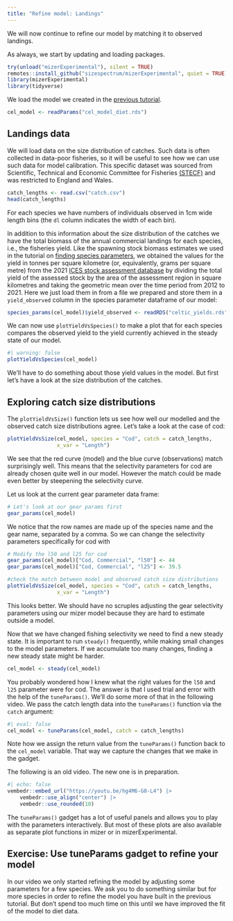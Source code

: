 ```yaml
---
title: "Refine model: Landings"
---
```


We will now continue to refine our model by matching it to observed landings.

As always, we start by updating and loading packages.

```r
try(unload("mizerExperimental"), silent = TRUE)
remotes::install_github("sizespectrum/mizerExperimental", quiet = TRUE)
library(mizerExperimental)
library(tidyverse)
```

We load the model we created in the [previous tutorial](refine-diet.qmd).

```r
cel_model <- readParams("cel_model_diet.rds")
```


## Landings data

We will load data on the size distribution of catches. Such data is often collected in data-poor fisheries, so it will be useful to see how we can use such data for model calibration. This specific dataset was sourced from Scientific, Technical and Economic Committee for Fisheries [(STECF)](https://stecf.jrc.ec.europa.eu/dd/fdi) and was restricted to England and Wales.

```r
catch_lengths <- read.csv("catch.csv")
head(catch_lengths)
```

For each species we have numbers of individuals observed in 1cm wide length bins (the `dl` column indicates the width of each bin).

In addition to this information about the size distribution of the catches we have the total biomass of the annual commercial landings for each species, i.e., the fisheries yield. Like the spawning stock biomass estimates we used in the tutorial on [finding species parameters](find-species-parameters.qmd), we obtained the values for the yield in tonnes per square kilometre (or, equivalently, grams per square metre) from the 2021 [ICES stock assessment database](https://stecf.jrc.ec.europa.eu/dd/fdi) by dividing the total yield of the assessed stock by the area of the assessment region in square kilometres and taking the geometric mean over the time period from 2012 to 2021. Here we just load them in from a file we prepared and store them in a `yield_observed` column in the species parameter dataframe of our model:

```r
species_params(cel_model)$yield_observed <- readRDS("celtic_yields.rds")
```

We can now use `plotYieldVsSpecies()` to make a plot that for each species compares the observed yield to the yield currently achieved in the steady state of our model.

```r
#| warning: false
plotYieldVsSpecies(cel_model)
```

We'll have to do something about those yield values in the model. But first let's have a look at the size distribution of the catches.

## Exploring catch size distributions

The `plotYieldVsSize()` function lets us see how well our modelled and the observed catch size distributions agree. Let's take a look at the case of cod:

```r
plotYieldVsSize(cel_model, species = "Cod", catch = catch_lengths, 
                x_var = "Length")
```

We see that the red curve (model) and the blue curve (observations) match surprisingly well. This means that the selectivity parameters for cod are already chosen quite well in our model. However the match could be made even better by steepening the selectivity curve.

Let us look at the current gear parameter data frame:

```r
# Let's look at our gear params first 
gear_params(cel_model)
```

We notice that the row names are made up of the species name and the gear name, separated by a comma. So we can change the selectivity parameters specifically for cod with

```r
# Modify the l50 and l25 for cod
gear_params(cel_model)["Cod, Commercial", "l50"] <- 44
gear_params(cel_model)["Cod, Commercial", "l25"] <- 39.5

#check the match between model and observed catch size distributions
plotYieldVsSize(cel_model, species = "Cod", catch = catch_lengths, 
                x_var = "Length")
```

This looks better. We should have no scruples adjusting the gear selectivity parameters using our mizer model because they are hard to estimate outside a model.

Now that we have changed fishing selectivity we need to find a new steady state. It is important to run `steady()` frequently, while making small changes to the model parameters. If we accumulate too many changes, finding a new steady state might be harder.

```r
cel_model <- steady(cel_model)
```

You probably wondered how I knew what the right values for the `l50` and `l25` parameter were for cod. The answer is that I used trial and error with the help of the `tuneParams()`. We'll do some more of that in the following video. We pass the catch length data into the `tuneParams()` function via the `catch` argument:

```r
#| eval: false
cel_model <- tuneParams(cel_model, catch = catch_lengths)
```

Note how we assign the return value from the `tuneParams()` function back to the `cel_model` variable. That way we capture the changes that we make in the gadget.

The following is an old video. The new one is in preparation.
```r
#| echo: false
vembedr::embed_url("https://youtu.be/hg4M6-G0-L4") |>
    vembedr::use_align("center") |>
    vembedr::use_rounded(10)
```

The `tuneParams()` gadget has a lot of useful panels and allows you to play with the parameters interactively. But most of these plots are also available as separate plot functions in mizer or in mizerExperimental.

## Exercise: Use tuneParams gadget to refine your model

In our video we only started refining the model by adjusting some parameters for a few species. We ask you to do something similar but for more species in order to refine the model you have built in the previous tutorial. But don't spend too much time on this until we have improved the fit of the model to diet data.
